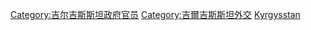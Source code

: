 [[Category:吉尔吉斯斯坦政府官员|Category:吉尔吉斯斯坦政府官员]]
[[Category:吉爾吉斯斯坦外交|Category:吉爾吉斯斯坦外交]]
[[Category:各國外交官|Kyrgysstan]]
